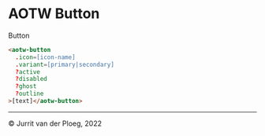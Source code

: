
<Meta title="Components/Button/Overview" />

# AOTW Button

<aotw-button>Button</aotw-button>

```html
<aotw-button
  .icon=[icon-name]
  .variant=[primary|secondary]
  ?active
  ?disabled
  ?ghost
  ?outline
>[text]</aotw-button>
```

---

&copy; Jurrit van der Ploeg, 2022